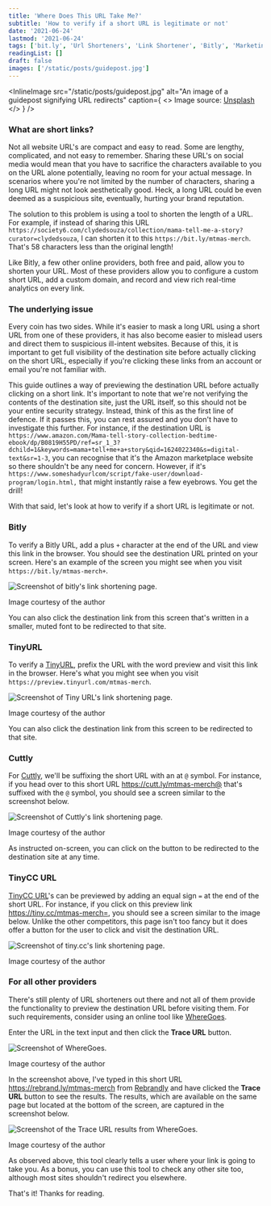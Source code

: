 ```yaml
---
title: 'Where Does This URL Take Me?'
subtitle: 'How to verify if a short URL is legitimate or not'
date: '2021-06-24'
lastmod: '2021-06-24'
tags: ['bit.ly', 'Url Shorteners', 'Link Shortener', 'Bitly', 'Marketing', 'Security']
readingList: []
draft: false
images: ['/static/posts/guidepost.jpg']
---
```


<InlineImage
  src="/static/posts/guidepost.jpg"
  alt="An image of a  guidepost signifying URL redirects"
  caption={
    <>
      Image source: <a href="https://unsplash.com/photos/C7B-ExXpOIE">Unsplash</a>
    </>
  }
/>

### What are short links?

Not all website URL's are compact and easy to read. Some are lengthy, complicated, and not easy to remember. Sharing these URL's on social media would mean that you have to sacrifice the characters available to you on the URL alone potentially, leaving no room for your actual message. In scenarios where you're not limited by the number of characters, sharing a long URL might not look aesthetically good. Heck, a long URL could be even deemed as a suspicious site, eventually, hurting your brand reputation.

The solution to this problem is using a tool to shorten the length of a URL. For example, if instead of sharing this URL `https://society6.com/clydedsouza/collection/mama-tell-me-a-story?curator=clydedsouza`, I can shorten it to this `https://bit.ly/mtmas-merch`. That's 58 characters less than the original length!

Like Bitly, a few other online providers, both free and paid, allow you to shorten your URL. Most of these providers allow you to configure a custom short URL, add a custom domain, and record and view rich real-time analytics on every link.

### The underlying issue

Every coin has two sides. While it's easier to mask a long URL using a short URL from one of these providers, it has also become easier to mislead users and direct them to suspicious ill-intent websites. Because of this, it is important to get full visibility of the destination site before actually clicking on the short URL, especially if you're clicking these links from an account or email you're not familiar with.

This guide outlines a way of previewing the destination URL before actually clicking on a short link. It's important to note that we're not verifying the contents of the destination site, just the URL itself, so this should not be your entire security strategy. Instead, think of this as the first line of defence. If it passes this, you can rest assured and you don't have to investigate this further. For instance, if the destination URL is `https://www.amazon.com/Mama-tell-story-collection-bedtime-ebook/dp/B0819H55PD/ref=sr_1_3?dchild=1&keywords=mama+tell+me+a+story&qid=1624022340&s=digital-text&sr=1-3`, you can recognise that it's the Amazon marketplace website so there shouldn't be any need for concern. However, if it's `https://www.someshadyurlcom/script/fake-user/download-program/login.html,` that might instantly raise a few eyebrows. You get the drill!

With that said, let's look at how to verify if a short URL is legitimate or not.

### Bitly

To verify a Bitly URL, add a plus `+` character at the end of the URL and view this link in the browser. You should see the destination URL printed on your screen. Here's an example of the screen you might see when you visit `https://bit.ly/mtmas-merch+`.

![Screenshot of bitly's link shortening page.](/static/posts/1_x9OO8Wllc-s0fpt-ZRyb3g.png)

Image courtesy of the author

You can also click the destination link from this screen that's written in a smaller, muted font to be redirected to that site.

### TinyURL

To verify a [TinyURL](https://tinyurl.com/app), prefix the URL with the word preview and visit this link in the browser. Here's what you might see when you visit `https://preview.tinyurl.com/mtmas-merch`.

![Screenshot of Tiny URL's link shortening page.](/static/posts/1_VGkhzbHJpDi0Koo9R295Rw.png)

Image courtesy of the author

You can also click the destination link from this screen to be redirected to that site.

### Cuttly

For [Cuttly](https://www.cutt.ly/), we'll be suffixing the short URL with an at `@` symbol. For instance, if you head over to this short URL https://cutt.ly/mtmas-merch@ that's suffixed with the `@` symbol, you should see a screen similar to the screenshot below.

![Screenshot of Cuttly's link shortening page.](/static/posts/1_myWXdq8iTD1OTjdHQf0VxQ.png)

Image courtesy of the author

As instructed on-screen, you can click on the button to be redirected to the destination site at any time.

### TinyCC URL

[TinyCC URL](https://tiny.cc/)'s can be previewed by adding an equal sign `=` at the end of the short URL. For instance, if you click on this preview link https://tiny.cc/mtmas-merch=, you should see a screen similar to the image below. Unlike the other competitors, this page isn't too fancy but it does offer a button for the user to click and visit the destination URL.

![Screenshot of tiny.cc's link shortening page.](/static/posts/1_mU8JObRjsQUtuCo2mMZHMw.png)

Image courtesy of the author

### For all other providers

There's still plenty of URL shorteners out there and not all of them provide the functionality to preview the destination URL before visiting them. For such requirements, consider using an online tool like [WhereGoes](https://wheregoes.com/).

Enter the URL in the text input and then click the **Trace URL** button.

![Screenshot of WhereGoes.](/static/posts/1_leqDTt-gvOOoaSs9nTbmrQ.png)

Image courtesy of the author

In the screenshot above, I've typed in this short URL https://rebrand.ly/mtmas-merch from [Rebrandly](https://rebrandly.com/) and have clicked the **Trace URL** button to see the results. The results, which are available on the same page but located at the bottom of the screen, are captured in the screenshot below.

![Screenshot of the Trace URL results from WhereGoes.](/static/posts/1_zzzCO2xBdL9H4UV1uyHu8g.png)

Image courtesy of the author

As observed above, this tool clearly tells a user where your link is going to take you. As a bonus, you can use this tool to check any other site too, although most sites shouldn't redirect you elsewhere.

That's it! Thanks for reading.
